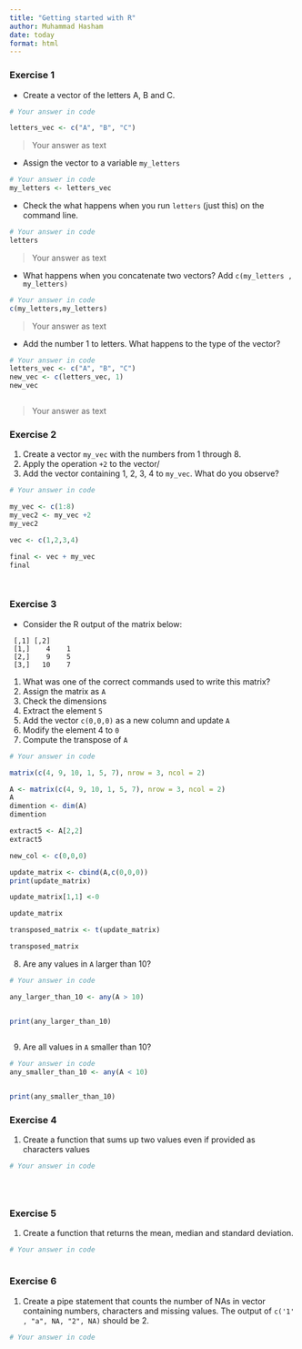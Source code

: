 ```yaml
---
title: "Getting started with R"
author: Muhammad Hasham
date: today
format: html
---
```


### Exercise 1 {#sec-1}

* Create a vector of the letters A, B and C.

```r
# Your answer in code

letters_vec <- c("A", "B", "C")

```
> Your answer as text



* Assign the vector to a variable `my_letters`
```r
# Your answer in code
my_letters <- letters_vec

```


* Check the what happens when you run `letters` (just this) on the command line.
```r
# Your answer in code
letters
```

> Your answer as text



* What happens when you concatenate two vectors? Add `c(my_letters , my_letters)`
```r
# Your answer in code
c(my_letters,my_letters)

```

> Your answer as text



* Add the number 1 to letters. What happens to the type of the vector?
```r
# Your answer in code
letters_vec <- c("A", "B", "C")
new_vec <- c(letters_vec, 1)
new_vec



```

> Your answer as text



### Exercise 2


1. Create a vector `my_vec` with the numbers from 1 through 8.
2. Apply the operation `+2` to the vector/
3. Add the vector containing 1, 2, 3, 4 to `my_vec`. What do you observe?

```r
# Your answer in code

my_vec <- c(1:8)
my_vec2 <- my_vec +2
my_vec2

vec <- c(1,2,3,4)

final <- vec + my_vec
final




```



### Exercise 3

* Consider the R output of the matrix below:

```
 [,1] [,2]
 [1,]    4    1
 [2,]    9    5
 [3,]   10    7
```

1. What was one of the correct commands used to write this matrix?
2. Assign the matrix as `A`
3. Check the dimensions
4. Extract the element `5`
5. Add the vector `c(0,0,0)` as a new column and update `A`
6. Modify the element 4 to `0`
7. Compute the transpose of `A`

```r
# Your answer in code

matrix(c(4, 9, 10, 1, 5, 7), nrow = 3, ncol = 2)

A <- matrix(c(4, 9, 10, 1, 5, 7), nrow = 3, ncol = 2)
A
dimention <- dim(A)
dimention

extract5 <- A[2,2]
extract5

new_col <- c(0,0,0)

update_matrix <- cbind(A,c(0,0,0))
print(update_matrix)

update_matrix[1,1] <-0

update_matrix

transposed_matrix <- t(update_matrix)

transposed_matrix
```


8. Are any values in `A` larger than 10? 
```r
# Your answer in code

any_larger_than_10 <- any(A > 10)


print(any_larger_than_10)
  

```

9. Are all values in `A` smaller than 10?
```r
# Your answer in code
any_smaller_than_10 <- any(A < 10)


print(any_smaller_than_10)

```

### Exercise 4

1. Create a function that sums up two values even if provided as characters values

```r
# Your answer in code





```


### Exercise 5

1. Create a function that returns the mean, median and standard deviation.

```r
# Your answer in code



```


### Exercise 6
1. Create a pipe statement that counts the number of NAs in vector containing numbers, characters and missing values.
The output of `c('1' , "a", NA, "2", NA)` should be 2.

```r
# Your answer in code



```


